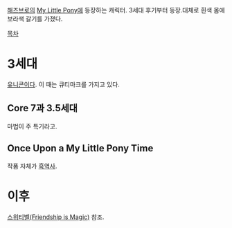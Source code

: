 [[해즈브로]]의 [[My Little Pony]]에 등장하는 캐릭터. 3세대 후기부터 등장.대체로 흰색 몸에 보라색 갈기를 가졌다.

[[목차]]
= 3세대 =
[[유니콘]]이다. 이 때는 큐티마크를 가지고 있다.

== Core 7과 3.5세대 ==
마법이 주 특기라고.

== Once Upon a My Little Pony Time ==
작품 자체가 [[흑역사]].

= 이후 =
[[스위티벨(Friendship is Magic)]] 참조.
